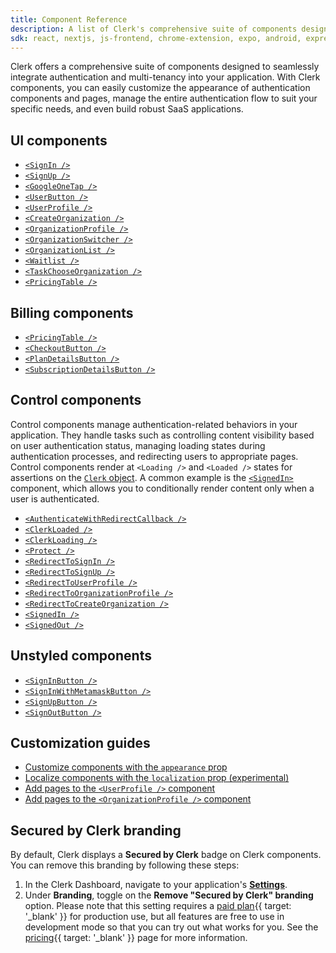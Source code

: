 ```yaml
---
title: Component Reference
description: A list of Clerk's comprehensive suite of components designed to seamlessly integrate authentication and multi-tenancy into your application.
sdk: react, nextjs, js-frontend, chrome-extension, expo, android, expressjs, fastify, react-router, remix, tanstack-react-start, go, astro, nuxt, vue, ruby, js-backend
---
```


Clerk offers a comprehensive suite of components designed to seamlessly integrate authentication and multi-tenancy into your application. With Clerk components, you can easily customize the appearance of authentication components and pages, manage the entire authentication flow to suit your specific needs, and even build robust SaaS applications.

## UI components

- [`<SignIn />`](/docs/reference/components/authentication/sign-in)
- [`<SignUp />`](/docs/reference/components/authentication/sign-up)
- [`<GoogleOneTap />`](/docs/reference/components/authentication/google-one-tap)
- [`<UserButton />`](/docs/reference/components/user/user-button)
- [`<UserProfile />`](/docs/reference/components/user/user-profile)
- [`<CreateOrganization />`](/docs/reference/components/organization/create-organization)
- [`<OrganizationProfile />`](/docs/reference/components/organization/organization-profile)
- [`<OrganizationSwitcher />`](/docs/reference/components/organization/organization-switcher)
- [`<OrganizationList />`](/docs/reference/components/organization/organization-list)
- [`<Waitlist />`](/docs/reference/components/authentication/waitlist)
- [`<TaskChooseOrganization />`](/docs/reference/components/authentication/task-choose-organization)
- [`<PricingTable />`](/docs/reference/components/billing/pricing-table)

## Billing components

- [`<PricingTable />`](/docs/reference/components/billing/pricing-table)
- [`<CheckoutButton />`](/docs/reference/components/billing/checkout-button)
- [`<PlanDetailsButton />`](/docs/reference/components/billing/plan-details-button)
- [`<SubscriptionDetailsButton />`](/docs/reference/components/billing/subscription-details-button)

## Control components

Control components manage authentication-related behaviors in your application. They handle tasks such as controlling content visibility based on user authentication status, managing loading states during authentication processes, and redirecting users to appropriate pages. Control components render at `<Loading />` and `<Loaded />` states for assertions on the [`Clerk` object](/docs/reference/javascript/clerk). A common example is the [`<SignedIn>`](/docs/reference/components/control/signed-in) component, which allows you to conditionally render content only when a user is authenticated.

- [`<AuthenticateWithRedirectCallback />`](/docs/reference/components/control/authenticate-with-redirect-callback)
- [`<ClerkLoaded />`](/docs/reference/components/control/clerk-loaded)
- [`<ClerkLoading />`](/docs/reference/components/control/clerk-loading)
- [`<Protect />`](/docs/reference/components/control/protect)
- [`<RedirectToSignIn />`](/docs/reference/components/control/redirect-to-sign-in)
- [`<RedirectToSignUp />`](/docs/reference/components/control/redirect-to-sign-up)
- [`<RedirectToUserProfile />`](/docs/reference/components/control/redirect-to-user-profile)
- [`<RedirectToOrganizationProfile />`](/docs/reference/components/control/redirect-to-organization-profile)
- [`<RedirectToCreateOrganization />`](/docs/reference/components/control/redirect-to-create-organization)
- [`<SignedIn />`](/docs/reference/components/control/signed-in)
- [`<SignedOut />`](/docs/reference/components/control/signed-out)

## Unstyled components

- [`<SignInButton />`](/docs/reference/components/unstyled/sign-in-button)
- [`<SignInWithMetamaskButton />`](/docs/reference/components/unstyled/sign-in-with-metamask)
- [`<SignUpButton />`](/docs/reference/components/unstyled/sign-up-button)
- [`<SignOutButton />`](/docs/reference/components/unstyled/sign-out-button)

## Customization guides

- [Customize components with the `appearance` prop](/docs/guides/customizing-clerk/appearance-prop/overview)
- [Localize components with the `localization` prop (experimental)](/docs/guides/customizing-clerk/localization)
- [Add pages to the `<UserProfile />` component](/docs/guides/customizing-clerk/adding-items/user-profile)
- [Add pages to the `<OrganizationProfile />` component](/docs/guides/customizing-clerk/adding-items/organization-profile)

## Secured by Clerk branding

By default, Clerk displays a **Secured by Clerk** badge on Clerk components. You can remove this branding by following these steps:

1. In the Clerk Dashboard, navigate to your application's [**Settings**](https://dashboard.clerk.com/last-active?path=settings).
1. Under **Branding**, toggle on the **Remove "Secured by Clerk" branding** option. Please note that this setting requires a [paid plan](/pricing){{ target: '_blank' }} for production use, but all features are free to use in development mode so that you can try out what works for you. See the [pricing](/pricing){{ target: '_blank' }} page for more information.

<Include src="_partials/help" />
